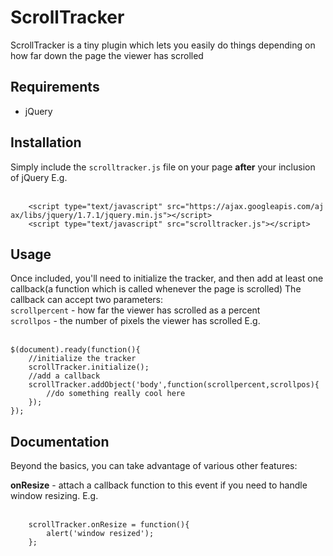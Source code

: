 = ScrollTracker =
ScrollTracker is a tiny plugin which lets you easily do things depending on how far down the page the viewer has scrolled

== Requirements ==
* jQuery

== Installation ==
Simply include the <code>scrolltracker.js</code> file on your page '''after''' your inclusion of jQuery
E.g.
 <nowiki>
	<script type="text/javascript" src="https://ajax.googleapis.com/ajax/libs/jquery/1.7.1/jquery.min.js"></script>
	<script type="text/javascript" src="scrolltracker.js"></script>
</nowiki>

== Usage ==
Once included, you'll need to initialize the tracker, and then add at least one callback(a function which is called whenever the page is scrolled)
The callback can accept two parameters:
<br /><code>scrollpercent</code> - how far the viewer has scrolled as a percent
<br /><code>scrollpos</code> - the number of pixels the viewer has scrolled
E.g.
 <nowiki>
$(document).ready(function(){
	//initialize the tracker
	scrollTracker.initialize();
	//add a callback	
	scrollTracker.addObject('body',function(scrollpercent,scrollpos){
		//do something really cool here		
	});
});
</nowiki>

== Documentation ==
Beyond the basics, you can take advantage of various other features:

'''onResize''' - attach a callback function to this event if you need to handle window resizing.
E.g.
 <nowiki>
	scrollTracker.onResize = function(){
		alert('window resized');
	};
</nowiki>